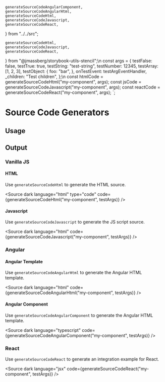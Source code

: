     generateSourceCodeAngularComponent,
    generateSourceCodeAngularHtml,
    generateSourceCodeHtml,
    generateSourceCodeJavascript,
    generateSourceCodeReact,
} from "../../src";

    generateSourceCodeHtml,
    generateSourceCodeJavascript,
    generateSourceCodeReact,
} from "@jmassberg/storybook-utils-stencil";\n
const args = {
    testFalse: false,
    testTrue: true,
    testString: "test-string",
    testNumber: 12345,
    testArray: [1, 2, 3],
    testObject: {
        foo: "bar",
    },
    onTestEvent: testArgEventHandler,
    _children: "Test children",
};\n
const htmlCode = generateSourceCodeHtml("my-component", args);
const jsCode = generateSourceCodeJavascript("my-component", args);
const reactCode = generateSourceCodeReact("my-component", args);
`;

<Meta title="Code Generators/generateSourceCode" />

# Source Code Generators

## Usage

<Source code={usageExample} />

## Output

### Vanilla JS

#### HTML

Use `generateSourceCodeHtml` to generate the HTML source.

<Source dark language="html" type="code" code={generateSourceCodeHtml("my-component", testArgs)} />

#### Javascript

Use `generateSourceCodeJavascript` to generate the JS script source.

<Source dark language="html" code={generateSourceCodeJavascript("my-component", testArgs)} />

### Angular

#### Angular Template

Use `generateSourceCodeAngularHtml` to generate the Angular HTML template.

<Source dark language="html" code={generateSourceCodeAngularHtml("my-component", testArgs)} />

#### Angular Component

Use `generateSourceCodeAngularComponent` to generate the Angular HTML template.

<Source dark language="typescript" code={generateSourceCodeAngularComponent("my-component", testArgs)} />

### React

Use `generateSourceCodeReact` to generate an integration example for React.

<Source dark language="jsx" code={generateSourceCodeReact("my-component", testArgs)} />
